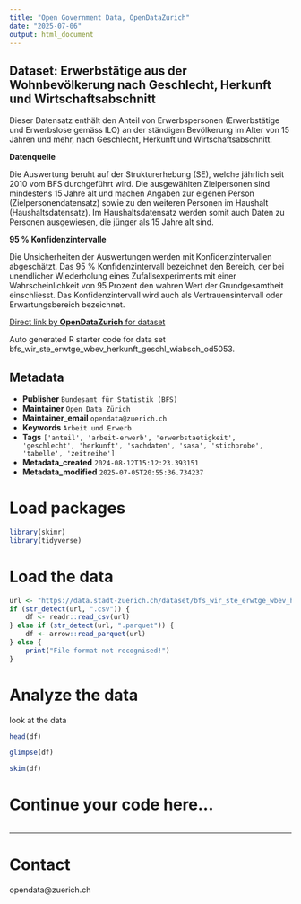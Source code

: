 ```yaml
---
title: "Open Government Data, OpenDataZurich"
date: "2025-07-06"
output: html_document
---
```


## Dataset: Erwerbstätige aus der Wohnbevölkerung nach Geschlecht, Herkunft und Wirtschaftsabschnitt

Dieser Datensatz enthält den Anteil von Erwerbspersonen (Erwerbstätige und Erwerbslose gemäss ILO) an der ständigen Bevölkerung im Alter von 15 Jahren und mehr, nach Geschlecht, Herkunft und Wirtschaftsabschnitt.


**Datenquelle**

Die Auswertung beruht auf der Strukturerhebung (SE), welche jährlich seit 2010 vom BFS durchgeführt wird. Die ausgewählten Zielpersonen sind mindestens 15 Jahre alt und machen Angaben zur eigenen Person (Zielpersonendatensatz) sowie zu den weiteren Personen im Haushalt (Haushaltsdatensatz). Im Haushaltsdatensatz werden somit auch Daten zu Personen ausgewiesen, die jünger als 15 Jahre alt sind.

[]()

**95 % Konfidenzintervalle**

Die Unsicherheiten der Auswertungen werden mit Konfidenzintervallen abgeschätzt. 
Das 95 % Konfidenzintervall bezeichnet den Bereich, der bei unendlicher Wiederholung eines Zufallsexperiments mit einer Wahrscheinlichkeit von 95 Prozent den wahren Wert der
Grundgesamtheit einschliesst. Das Konfidenzintervall wird auch als Vertrauensintervall oder Erwartungsbereich bezeichnet.

[]()



[Direct link by **OpenDataZurich** for dataset](https://data.stadt-zuerich.ch/dataset/bfs_wir_ste_erwtge_wbev_herkunft_geschl_wiabsch_od5053)

Auto generated R starter code for data set bfs_wir_ste_erwtge_wbev_herkunft_geschl_wiabsch_od5053.

## Metadata

- **Publisher** `Bundesamt für Statistik (BFS)`
- **Maintainer** `Open Data Zürich`
- **Maintainer_email** `opendata@zuerich.ch`
- **Keywords** `Arbeit und Erwerb`
- **Tags** `['anteil', 'arbeit-erwerb', 'erwerbstaetigkeit', 'geschlecht', 'herkunft', 'sachdaten', 'sasa', 'stichprobe', 'tabelle', 'zeitreihe']`
- **Metadata_created** `2024-08-12T15:12:23.393151`
- **Metadata_modified** `2025-07-05T20:55:36.734237`


# Load packages

```r
library(skimr)
library(tidyverse)
```

# Load the data

```r
url <- "https://data.stadt-zuerich.ch/dataset/bfs_wir_ste_erwtge_wbev_herkunft_geschl_wiabsch_od5053/download/WIR505OD5053.csv"
if (str_detect(url, ".csv")) {
    df <- readr::read_csv(url)
} else if (str_detect(url, ".parquet")) {
    df <- arrow::read_parquet(url)
} else {
    print("File format not recognised!")
}
```

# Analyze the data

look at the data
```r
head(df)
```

```r
glimpse(df)
```

```r
skim(df)
```

# Continue your code here...

```r

```

------------------------------------------------------------------------

# Contact

opendata@zuerich.ch
